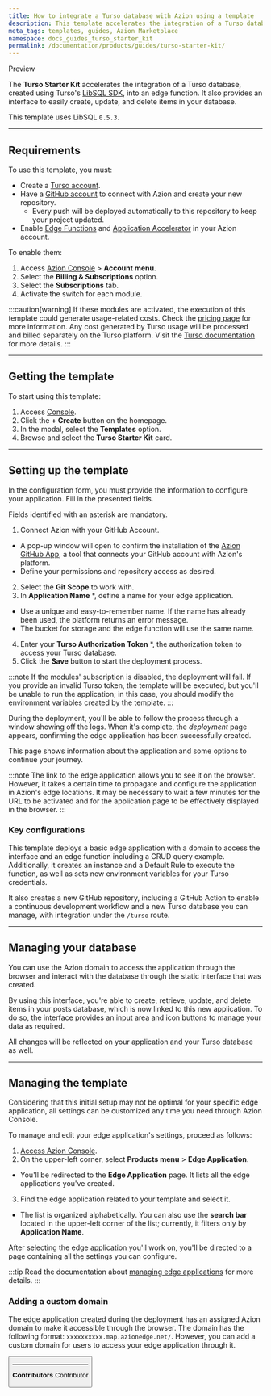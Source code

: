 ```yaml
---
title: How to integrate a Turso database with Azion using a template
description: This template accelerates the integration of a Turso database, created using Turso's LibSQL SDK, into an edge function.
meta_tags: templates, guides, Azion Marketplace
namespace: docs_guides_turso_starter_kit
permalink: /documentation/products/guides/turso-starter-kit/
---
```



<Badge variant="accent">
Preview
</Badge>

The **Turso Starter Kit** accelerates the integration of a Turso database, created using Turso's [LibSQL SDK](https://turso.tech/libsql), into an edge function. It also provides an interface to easily create, update, and delete items in your database.

This template uses LibSQL `0.5.3`.

---

## Requirements

To use this template, you must:

- Create a [Turso account](https://accounts.turso.tech/sign-up).
- Have a [GitHub account](https://github.com/signup) to connect with Azion and create your new repository.
  - Every push will be deployed automatically to this repository to keep your project updated.
- Enable [Edge Functions](/en/documentation/products/build/edge-application/edge-functions/) and [Application Accelerator](/en/documentation/products/build/edge-application/application-accelerator/) in your Azion account.

To enable them:

1. Access [Azion Console](/en/documentation/products/guides/how-to-access-azion-console/) > **Account menu**.
2. Select the **Billing & Subscriptions** option.
3. Select the **Subscriptions** tab.
4. Activate the switch for each module.

:::caution[warning]
If these modules are activated, the execution of this template could generate usage-related costs. Check the [pricing page](/en/documentation/products/pricing/) for more information. Any cost generated by Turso usage will be processed and billed separately on the Turso platform. Visit the [Turso documentation](https://docs.turso.tech/introduction) for more details.
:::

---

## Getting the template

To start using this template: 

1. Access [Console](https://console.azion.com/).
2. Click the **+ Create** button on the homepage.
3. In the modal, select the **Templates** option. 
4. Browse and select the **Turso Starter Kit** card.

---

## Setting up the template

In the configuration form, you must provide the information to configure your application. Fill in the presented fields. 

Fields identified with an asterisk are mandatory.

1. Connect Azion with your GitHub Account.
- A pop-up window will open to confirm the installation of the [Azion GitHub App](https://www.azion.com/en/documentation/products/guides/azion-github-app/), a tool that connects your GitHub account with Azion's platform.
- Define your permissions and repository access as desired.
2. Select the **Git Scope** to work with.
3. In **Application Name** *, define a name for your edge application.
- Use a unique and easy-to-remember name. If the name has already been used, the platform returns an error message.
- The bucket for storage and the edge function will use the same name.
4. Enter your **Turso Authorization Token** *, the authorization token to access your Turso database.
5. Click the **Save** button to start the deployment process.

:::note
If the modules' subscription is disabled, the deployment will fail. If you provide an invalid Turso token, the template will be executed, but you'll be unable to run the application; in this case, you should modify the environment variables created by the template.
:::

During the deployment, you'll be able to follow the process through a window showing off the logs. When it's complete, the *deployment* page appears, confirming the edge application has been successfully created.

This page shows information about the application and some options to continue your journey.

:::note
The link to the edge application allows you to see it on the browser. However, it takes a certain time to propagate and configure the application in Azion's edge locations. It may be necessary to wait a few minutes for the URL to be activated and for the application page to be effectively displayed in the browser.
:::

### Key configurations

This template deploys a basic edge application with a domain to access the interface and an edge function including a CRUD query example. Additionally, it creates an instance and a Default Rule to execute the function, as well as sets new environment variables for your Turso credentials.

It also creates a new GitHub repository, including a GitHub Action to enable a continuous development workflow and a new Turso database you can manage, with integration under the `/turso` route.

---

## Managing your database

You can use the Azion domain to access the application through the browser and interact with the database through the static interface that was created.

By using this interface, you're able to create, retrieve, update, and delete items in your posts database, which is now linked to this new application. To do so, the interface provides an input area and icon buttons to manage your data as required.

All changes will be reflected on your application and your Turso database as well.

---

## Managing the template

Considering that this initial setup may not be optimal for your specific edge application, all settings can be customized any time you need through Azion Console.

To manage and edit your edge application's settings, proceed as follows:

1. [Access Azion Console](https://console.azion.com/).
2. On the upper-left corner, select **Products menu** > **Edge Application**.
- You'll be redirected to the **Edge Application** page. It lists all the edge applications you've created.
3. Find the edge application related to your template and select it.
- The list is organized alphabetically. You can also use the **search bar** located in the upper-left corner of the list; currently, it filters only by **Application Name**.

After selecting the edge application you'll work on, you'll be directed to a page containing all the settings you can configure.

:::tip
Read the documentation about [managing edge applications](/en/documentation/products/edge-application/first-steps/) for more details.
:::

### Adding a custom domain

The edge application created during the deployment has an assigned Azion domain to make it accessible through the browser. The domain has the following format: `xxxxxxxxxx.map.azionedge.net/`. However, you can add a custom domain for users to access your edge application through it.


<Button href="/en/documentation/products/guides/configure-a-domain/" text="go to configuring a domain guide" variant="secondary" />

---


**Contributors** <ContributorList>Contributor</ContributorList>

